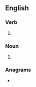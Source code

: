 ==English==

===Verb===
{{head|en|verb form}}

# {{en-third-person singular of|backtrack}}

===Noun===
{{head|en|noun plural form}}

# {{plural of|backtrack|lang=en}}

===Anagrams===
* {{anagrams|en|trackbacks}}